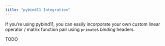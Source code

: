 ```yaml
---
title: "pybind11 Integration"
---
```


If you're using pybind11, you can easily incorporate your own custom linear operator / matrix function pair using `primate`s _binding_ headers. 

TODO 

<!-- 
### Native pybind11 types

Suppose you have a custom class `LinOp` [understood by pybind11](https://pybind11.readthedocs.io/en/stable/classes.html#object-oriented-code), which looks something like: 

```cpp
class LinOp {
  int nrow, ncol;
  
  LinOp(int nr, int nc) : nrow(nr), ncol(nc) {}
  
  void matvec(const float* input, float* output) const {
    ... // implementation details 
  }

  void shape() const { return std::make_pair(nrow, ncol); }
}
```

Since pybind11 understands how to pass a pointer to this type natively, creating an extension module that calls `primate`'s SLQ trace estimator with `LinOp` can be done by just calling the `_trace_wrapper` function: 

```cpp
#include <binders/pb11_trace_bind.h>  // _trace_wrapper binding  
#include "LinOp.h"                    // custom LinOp class  

PYBIND11_MODULE(_custom_trace, m) {   
  // m is the actual py::module (exported as _custom_trace)
  m.doc() = "custom trace estimator module";
  _trace_wrapper< false, float, LinOp >(m); 
}
```

The final extension module `_custom_trace` will have a method `trace_slq` as an attribute that can be called from Python to initiate the SLQ method with the corresponding `LineOp` type. 

### Wrapping types

If you're trying to create bindings for a class that isn't known to pybind11, or it doesn't natively support the `matvec` and `shape` constraints, you can optionally provide a wrapper function to the last template parameter of `_trace_wrapper`: 

```cpp
struct WrappedLinOp {
  LinOp op;

  void WrappedLinOp(LinOp& _op) : op(_op){ }

  void matvec(const float* input, float* output){
    ... // implementation details, e.g. op.dot(input, output)
  }

  void shape() { ... }
}

void linop_wrapper(LinOp* op){ // or py::object, for non-native types
  return WrappedLinOp(*op); 
}

PYBIND11_MODULE(_custom_trace, m) {   
  // m is the actual py::module (exported as _custom_trace)
  m.doc() = "custom trace estimator module";
  _trace_wrapper< false, float, LinOp, linop_wrapper >(m); 
}
```

As a side effect, this also enables full access to matrix types that implement matrix-vector multiplication but don't have the matching method names / signatures available needed to match the underlying `LinearOperaor` concept. 

### Full Example using Eigen 

Here's a real example of what simple code might look like that wraps a [Eigen](https://eigen.tuxfamily.org/) SparseMatrix for use with `primate`. `Eigen` supports matrix-vector multiplication out of the box with the overloaded `operator*()` and [is understood natively by pybind11](https://pybind11.readthedocs.io/en/stable/advanced/cast/eigen.html), thus it suffices to define wrapper class that respects the `LinearOperator` concept:

```cpp
template< std::floating_point F >
struct SparseEigenLinearOperator {
  using value_type = F;
  using float_vec = Eigen::Matrix< F, Eigen::Dynamic, 1 >;

  const Eigen::SparseMatrix< F > A;  
  SparseEigenLinearOperator(const Eigen::SparseMatrix< F >& _mat) : A(_mat){}

  void matvec(const F* inp, F* out) const noexcept {
    auto input = Eigen::Map< const float_vec >(inp, A.cols(), 1); 
    auto output = Eigen::Map< float_vec >(out, A.rows(), 1);
    output = A * input; 
  }

  auto shape() const noexcept -> std::pair< size_t, size_t > {
    return std::make_pair((size_t) A.rows(), (size_t) A.cols());
  }
};
```

Then, simply write a quick wrapper function that converts a `Eigen::SparseMatrix< F >*` type to a `SparseEigenLinearOperator< F >` types and incorporate with `_trace_wrapper`

```cpp
template< std::floating_point F >
auto eigen_sparse_wrapper(const Eigen::SparseMatrix< F >* A){
  return SparseEigenLinearOperator< F >(*A);
}

PYBIND11_MODULE(_custom_trace, m) {
  m.doc() = "custom trace estimator module";
  _trace_wrapper< false, float, Eigen::SparseMatrix< float > >(
    m, eigen_sparse_wrapper< float >
  ); 
}
```

That's it. The module `_custom_trace` will now have an exported `trace_slq` method that you can call from Python. For a list of arguments, it's recommended to see the `slq` declaration in [trace.py](https://github.com/peekxc/primate/blob/main/src/primate/trace.py).


## Example: Log determinant

For explanatory purposes, the following code outline how to call the trace estimator to compute the log determinant using a custom user-implemented operator `LinOp`: 

```cpp
#include <cmath>                              // std::log
#include <_linear_operator/linear_operator.h> // LinearOperator
#include <_lanczos/lanczos.h>                 // sl_trace
#include "LinOp.h"                            // custom class

void slq_log_det(LinOp A, ...){ 
  static_assert(LinearOperator< LinOp >);  // Constraint check
  const auto matrix_func = std::log;       // any invocable
  auto rbg = ThreadedRNG64();              // default RNG
  auto estimates = vector< float >(n, 0);  // output estimates
  sl_trace< float >(                       // specific precision
    A, matrix_func, rbg,                   // main arguments
    ...,                                   // other inputs 
    estimates.data()                       // output 
  );
}
``` -->